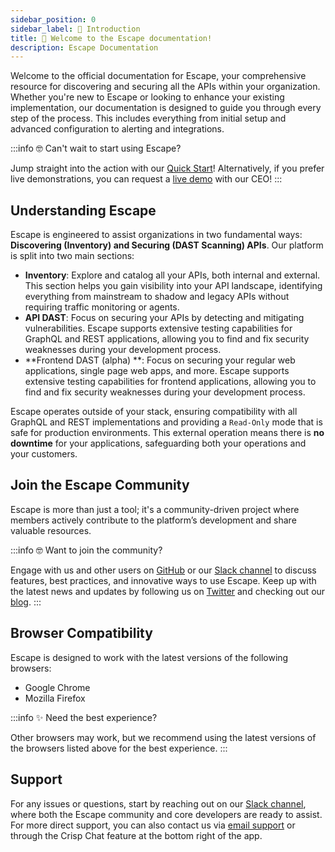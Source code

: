 ```yaml
---
sidebar_position: 0
sidebar_label: 👋 Introduction
title: 👋 Welcome to the Escape documentation!
description: Escape Documentation
---
```


Welcome to the official documentation for Escape, your comprehensive resource for discovering and securing all the APIs within your organization. Whether you're new to Escape or looking to enhance your existing implementation, our documentation is designed to guide you through every step of the process. This includes everything from initial setup and advanced configuration to alerting and integrations.

:::info 🤓 Can't wait to start using Escape?

Jump straight into the action with our [Quick Start](/api-dast/getting-started)! 
Alternatively, if you prefer live demonstrations, you can request a [live demo](https://calendly.com/tristank/product-demo?month=2023-01) with our CEO!
:::

## Understanding Escape

Escape is engineered to assist organizations in two fundamental ways: **Discovering (Inventory) and Securing (DAST Scanning) APIs**. Our platform is split into two main sections:

- **Inventory**: Explore and catalog all your APIs, both internal and external. This section helps you gain visibility into your API landscape, identifying everything from mainstream to shadow and legacy APIs without requiring traffic monitoring or agents.
- **API DAST**: Focus on securing your APIs by detecting and mitigating vulnerabilities. Escape supports extensive testing capabilities for GraphQL and REST applications, allowing you to find and fix security weaknesses during your development process.
- **Frontend DAST (alpha) **: Focus on securing your regular web applications, single page web apps, and more. Escape supports extensive testing capabilities for frontend applications, allowing you to find and fix security weaknesses during your development process.

Escape operates outside of your stack, ensuring compatibility with all GraphQL and REST implementations and providing a `Read-Only` mode that is safe for production environments. This external operation means there is **no downtime** for your applications, safeguarding both your operations and your customers.

## Join the Escape Community

Escape is more than just a tool; it's a community-driven project where members actively contribute to the platform’s development and share valuable resources. 

:::info 🤓 Want to join the community?

Engage with us and other users on [GitHub](https://github.com/escape-technologies) or our [Slack channel](https://slack.escape.tech/) to discuss features, best practices, and innovative ways to use Escape. Keep up with the latest news and updates by following us on [Twitter](https://twitter.com/escapetechHQ) and checking out our [blog](https://escape.tech/blog/).
:::

## Browser Compatibility
Escape is designed to work with the latest versions of the following browsers:
- Google Chrome
- Mozilla Firefox

:::info ✨ Need the best experience?

Other browsers may work, but we recommend using the latest versions of the browsers listed above for the best experience.
:::

## Support

For any issues or questions, start by reaching out on our [Slack channel](https://slack.escape.tech/), where both the Escape community and core developers are ready to assist. For more direct support, you can also contact us via [email support](mailto:support@escape.tech) or through the Crisp Chat feature at the bottom right of the app.